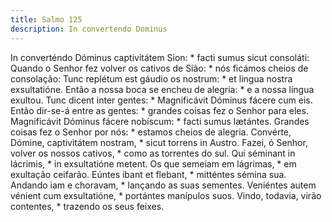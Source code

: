 ```yaml
---
title: Salmo 125
description: In convertendo Dominus
---
```


<div class="side-by-side not-content">
  <span>
    In converténdo Dóminus captivitátem Sion: * facti sumus sicut consoláti:
  </span>
  <span>
    Quando o Senhor fez volver os cativos de Sião: * nós ficámos cheios de
    consolação:
  </span>
  <span>
    Tunc replétum est gáudio os nostrum: * et lingua nostra exsultatióne.
  </span>
  <span>
    Então a nossa boca se encheu de alegria: * e a nossa língua exultou.
  </span>
  <span>Tunc dicent inter gentes: * Magnificávit Dóminus fácere cum eis.</span>
  <span>
    Então dir-se-á entre as gentes: * grandes coisas fez o Senhor para eles.
  </span>
  <span>Magnificávit Dóminus fácere nobíscum: * facti sumus lætántes.</span>
  <span>Grandes coisas fez o Senhor por nós: * estamos cheios de alegria.</span>
  <span>
    Convérte, Dómine, captivitátem nostram, * sicut torrens in Austro.
  </span>
  <span>
    Fazei, ó Senhor, volver os nossos cativos, * como as torrentes do sul.
  </span>
  <span>Qui séminant in lácrimis, * in exsultatióne metent.</span>
  <span>Os que semeiam em lágrimas, * em exultação ceifarão.</span>
  <span>Eúntes ibant et flebant, * mitténtes sémina sua.</span>
  <span>Andando iam e choravam, * lançando as suas sementes.</span>
  <span>
    Veniéntes autem vénient cum exsultatióne, * portántes manípulos suos.
  </span>
  <span>Vindo, todavia, virão contentes, * trazendo os seus feixes.</span>
</div>
